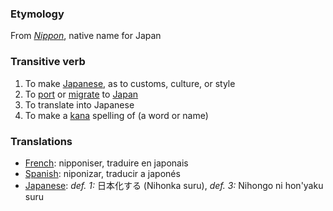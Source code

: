 === Etymology ===
From ''[[Nippon]]'', native name for Japan

===Transitive verb ===
#To make [[Japanese]], as to customs, culture, or style
#To [[port]] or [[migrate]] to [[Japan]]
#To translate into Japanese
#To make a [[kana]] spelling of (a word or name)
=== Translations ===
*[[French]]: nipponiser, traduire en japonais
*[[Spanish]]: niponizar, traducir a japonés
*[[Japanese]]: ''def. 1:'' 日本化する (Nihonka suru), ''def. 3:'' Nihongo ni hon'yaku suru